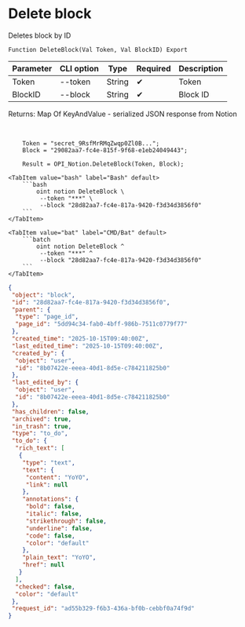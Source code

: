 ﻿---
sidebar_position: 4
description: Delete block and other functions to work with Notion in the Open Integration Package, a free open-source integration library for 1C:Enterprise 8, OneScript and CLI
keywords: [1C, 1С, 1С:Enterprise, 1С:Enterprise 8.3, API, Integration, Services, Exchange, OneScript, CLI, Notion]
---


# Delete block
 Deletes block by ID



`Function DeleteBlock(Val Token, Val BlockID) Export`

  | Parameter | CLI option | Type | Required | Description |
  |-|-|-|-|-|
  | Token | --token | String | &#x2714; | Token |
  | BlockID | --block | String | &#x2714; | Block ID |

  
  Returns:  Map Of KeyAndValue - serialized JSON response from Notion

<br/>



```bsl title="1C:Enterprise/OneScript code example"
    Token = "secret_9RsfMrRMqZwqp0Zl0B...";
    Block = "29082aa7-fc4e-815f-9f68-e1eb24049443";

    Result = OPI_Notion.DeleteBlock(Token, Block);
```
 

 <Tabs>
  
    <TabItem value="bash" label="Bash" default>
        ```bash
            oint notion DeleteBlock \
             --token "***" \
             --block "28d82aa7-fc4e-817a-9420-f3d34d3856f0"
        ```
    </TabItem>
  
    <TabItem value="bat" label="CMD/Bat" default>
        ```batch
            oint notion DeleteBlock ^
             --token "***" ^
             --block "28d82aa7-fc4e-817a-9420-f3d34d3856f0"
        ```
    </TabItem>
</Tabs>


```json title="Result"
{
 "object": "block",
 "id": "28d82aa7-fc4e-817a-9420-f3d34d3856f0",
 "parent": {
  "type": "page_id",
  "page_id": "5dd94c34-fab0-4bff-986b-7511c0779f77"
 },
 "created_time": "2025-10-15T09:40:00Z",
 "last_edited_time": "2025-10-15T09:40:00Z",
 "created_by": {
  "object": "user",
  "id": "8b07422e-eeea-40d1-8d5e-c784211825b0"
 },
 "last_edited_by": {
  "object": "user",
  "id": "8b07422e-eeea-40d1-8d5e-c784211825b0"
 },
 "has_children": false,
 "archived": true,
 "in_trash": true,
 "type": "to_do",
 "to_do": {
  "rich_text": [
   {
    "type": "text",
    "text": {
     "content": "YoYO",
     "link": null
    },
    "annotations": {
     "bold": false,
     "italic": false,
     "strikethrough": false,
     "underline": false,
     "code": false,
     "color": "default"
    },
    "plain_text": "YoYO",
    "href": null
   }
  ],
  "checked": false,
  "color": "default"
 },
 "request_id": "ad55b329-f6b3-436a-bf0b-cebbf0a74f9d"
}
```
